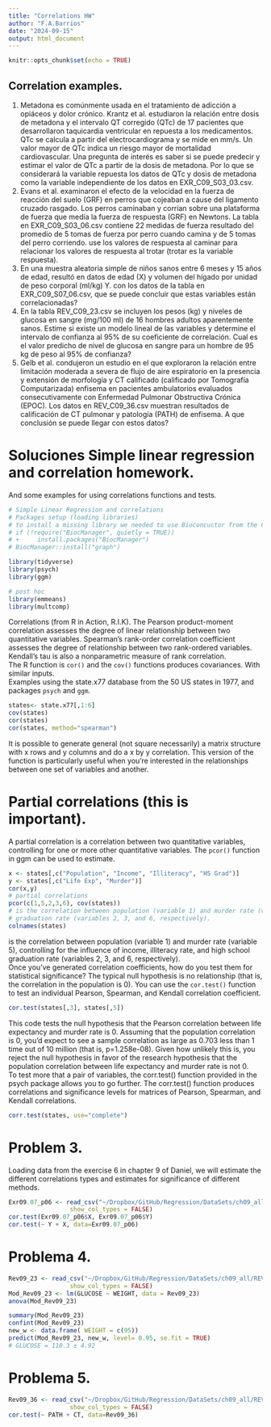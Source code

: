 ```yaml
---
title: "Correlations HW"
author: "F.A.Barrios"
date: "2024-09-15"
output: html_document
---
```


```r
knitr::opts_chunk$set(echo = TRUE)
```
## Correlation examples. 

1.	Metadona es comúnmente usada en el tratamiento de adicción a opiáceos y dolor crónico. Krantz et al. estudiaron la relación entre dosis de metadona y el intervalo QT corregido (QTc) de 17 pacientes que desarrollaron taquicardia ventricular en repuesta a los medicamentos. QTc se calcula a partir del electrocardiograma y se mide en mm/s. Un valor mayor de QTc indica un riesgo mayor de mortalidad cardiovascular. Una pregunta de interés es saber si se puede predecir y estimar el valor de QTc a partir de la dosis de metadona. Por lo que se considerará la variable repuesta los datos de QTc y dosis de metadona como la variable independiente de los datos en EXR_C09_S03_03.csv.  
2.	Evans et al. examinaron el efecto de la velocidad en la fuerza de reacción del suelo (GRF) en perros que cojeaban a cause del ligamento cruzado rasgado. Los perros caminaban y corrían sobre una plataforma de fuerza que medía la fuerza de respuesta (GRF) en Newtons. La tabla en EXR_C09_S03_06.csv contiene 22 medidas de fuerza resultado del promedio de 5 tomas de fuerza por perro cuando camina y de 5 tomas del perro corriendo. use los valores de respuesta al caminar para relacionar los valores de respuesta al trotar (trotar es la variable respuesta).  
3.	En una muestra aleatoria simple de niños sanos entre 6 meses y 15 años de edad, resultó en datos de edad (X) y volumen del hígado por unidad de peso corporal (ml/kg) Y. con los datos de la tabla en EXR_C09_S07_06.csv, que se puede concluir que estas variables están correlacionadas?  
4.	En la tabla REV_C09_23.csv se incluyen los pesos (kg) y niveles de glucosa en sangre (mg/100 ml) de 16 hombres adultos aparentemente sanos. Estime si existe un modelo lineal de las variables y determine el intervalo de confianza al 95% de su coeficiente de correlación. Cual es el valor predicho de nivel de glucosa en sangre para un hombre de 95 kg de peso al 95% de confianza?  
5.	Gelb et al. condujeron un estudio en el que exploraron la relación entre limitación moderada a severa de flujo de aire espiratorio en la presencia y extensión de morfología y CT calificado (calificado por Tomografía Computarizada) enfisema en pacientes ambulatorios evaluados consecutivamente con Enfermedad Pulmonar Obstructiva Crónica (EPOC). Los datos en REV_C09_36.csv muestran resultados de calificación de CT pulmonar y patología (PATH) de enfisema. A que conclusión se puede llegar con estos datos?  
  
# Soluciones Simple linear regression and correlation homework. 
And some examples for using correlations functions and tests.  

```r
# Simple Linear Regression and correlations
# Packages setup (loading libraries)
# to install a missing library we needed to use Bioconcuctor from the CRAN based installation
# if (!require("BiocManager", quietly = TRUE))
# +     install.packages("BiocManager")
# BiocManager::install("graph")

library(tidyverse)
library(psych)
library(ggm)

# post hoc
library(emmeans)
library(multcomp)
```
Correlations (from R in Action, R.I.K). 
The Pearson product-moment correlation assesses the degree of linear relationship between two quantitative variables. Spearman’s rank-order correlation coefficient assesses the degree of relationship between two rank-ordered variables. Kendall’s tau is also a nonparametric measure of rank correlation.  
The R function is `cor()` and the `cov()` functions produces covariances. With similar inputs.  
Examples using the state.x77 database from the 50 US states in 1977, and packages `psych` and `ggm`.  

```r
states<- state.x77[,1:6]
cov(states)
cor(states)
cor(states, method="spearman")
```
It is possible to generate general (not square necessarily) a matrix structure with x rows and y columns and do a x by y correlation. This version of the function is particularly useful when you’re interested in the relationships between one set of variables and another. 

# Partial correlations (this is important). 
A partial correlation is a correlation between two quantitative variables, controlling for one or more other quantitative variables.  The `pcor()` function in ggm can be used to estimate.

```r
x <- states[,c("Population", "Income", "Illiteracy", "HS Grad")]
y <- states[,c("Life Exp", "Murder")]
cor(x,y)
# partial correlations
pcor(c(1,5,2,3,6), cov(states))
# is the correlation between population (variable 1) and murder rate (variable 5), controlling for the influence of income, illiteracy rate, and high school 
# graduation rate (variables 2, 3, and 6, respectively).
colnames(states)
```
is the correlation between population (variable 1) and murder rate (variable 5), controlling for the influence of income, illiteracy rate, and high school graduation rate (variables 2, 3, and 6, respectively).  
Once you’ve generated correlation coefficients, how do you test them for statistical significance? The typical null hypothesis is no relationship (that is, the correlation in the population is 0). You can use the `cor.test()` function to test an individual Pearson, Spearman, and Kendall correlation coefficient.  

```r
cor.test(states[,3], states[,5])
```
 This code tests the null hypothesis that the Pearson correlation between life expectancy and murder rate is 0. Assuming that the population correlation is 0, you’d expect to see a sample correlation as large as 0.703 less than 1 time out of 10 million (that is, p=1.258e-08). Given how unlikely this is, you reject the null hypothesis in favor of the research hypothesis that the population correlation between life expectancy and murder rate is not 0.  
To test more that a pair of variables, the corr.test() function provided in the psych package allows you to go further. The corr.test() function produces correlations and significance levels for matrices of Pearson, Spearman, and Kendall correlations.  
```r
corr.test(states, use="complete")
```

# Problem 3.  
Loading data from the exercise 6 in chapter 9 of Daniel, we will estimate the different correlations types and estimates for significance of different methods.  

```r
Exr09.07_p06 <- read_csv("~/Dropbox/GitHub/Regression/DataSets/ch09_all/EXR_C09_S07_06.csv",
                 show_col_types = FALSE)
cor.test(Exr09.07_p06$X, Exr09.07_p06$Y)
cor.test(~ Y + X, data=Exr09.07_p06)
```

# Problema 4.  
```r
Rev09_23 <- read_csv("~/Dropbox/GitHub/Regression/DataSets/ch09_all/REV_C09_23.csv",
                 show_col_types = FALSE)
Mod_Rev09_23 <- lm(GLUCOSE ~ WEIGHT, data = Rev09_23)
anova(Mod_Rev09_23)

summary(Mod_Rev09_23)
confint(Mod_Rev09_23)
new_w <- data.frame( WEIGHT = c(95))
predict(Mod_Rev09_23, new_w, level= 0.95, se.fit = TRUE)
# GLUCOSE = 110.3 ± 4.92
```

# Problema 5.  
```r
Rev09_36 <- read_csv("~/Dropbox/GitHub/Regression/DataSets/ch09_all/REV_C09_36.csv",
                 show_col_types = FALSE)
cor.test(~ PATH + CT, data=Rev09_36)
```

